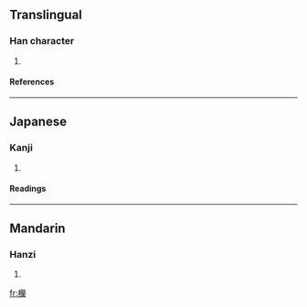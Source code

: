==Translingual==
===Han character===
{{Han char|rn=75|rad=木|as=21|sn=25|four=4492<sub>7</sub>|canj=木廿日田 (DTAW)}}
# {{defn|Han|sort=木21}}
====References====
{{Han ref|kx=0564.130|dkj=15967|dj=0953.170|hdz=21326.030|uh=6B17|ud=27415|bh=F8F3|bd=63731}}

----
==Japanese==
===Kanji===
{{ja-kanji|grade=|rs=木21}}
# {{defn|Japanese}} 
====Readings====
{{ja-readings|on=[[らん]] (ran)|kun=[[てすり]] (tesuri)}}

----
==Mandarin==
===Hanzi===
{{cmn-hanzi|pin=[[lán]] (lan2)|wg=lan<sup>2</sup>}}
# {{defn|Mandarin}}

[[fr:欗]]